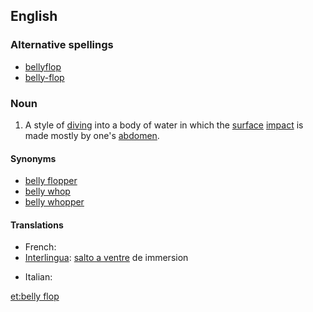 ==English==
{{wikipedia|bellyflop}}

===Alternative spellings===
* [[bellyflop]]
* [[belly-flop]]

===Noun===
{{en-noun|sg=[[belly]] [[flop]]}}

# {{diving}} A style of [[dive|diving]] into a body of water in which the [[surface]] [[impact]] is made mostly by one's [[abdomen]].

====Synonyms====
* [[belly flopper]]
* [[belly whop]]
* [[belly whopper]]

====Translations====
{{trans-top|Style of diving into a body of water}}
* French: {{t-|fr|plat|m}}
* [[Interlingua]]: [[salto a ventre]] de immersion
{{trans-mid}}
* Italian: {{t-|it|spanciata|f}}
{{trans-bottom}}

[[et:belly flop]]